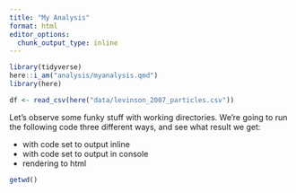 ```yaml
---
title: "My Analysis"
format: html
editor_options: 
  chunk_output_type: inline
---
```


```r
library(tidyverse)
here::i_am("analysis/myanalysis.qmd")
library(here)
```

```r
df <- read_csv(here("data/levinson_2007_particles.csv"))

```

Let's observe some funky stuff with working directories. We're going to run
the following code three different ways, and see what result we get:

 - with code set to output inline
 - with code set to output in console
 - rendering to html

```r
getwd()
```

